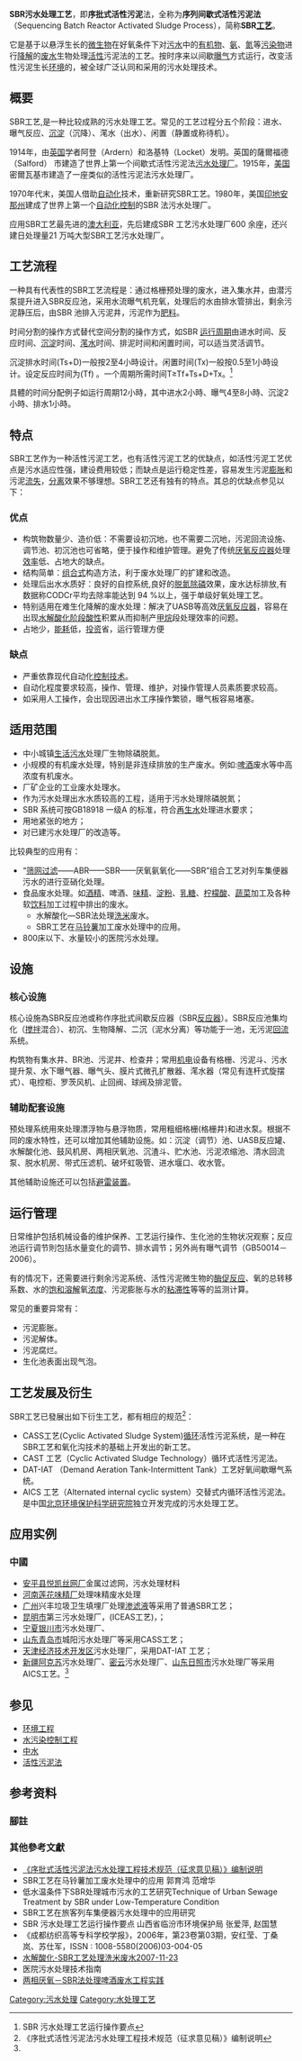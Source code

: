 '''SBR污水处理工艺'''，即'''序批式活性污泥'''法，全称为'''序列间歇式活性污泥法'''（Sequencing Batch Reactor Activated Sludge Process），简称'''SBR[[工艺|工艺]]'''。

它是基于以悬浮生长的[[微生物|微生物]]在好氧条件下对[[污水|污水]]中的[[有机物|有机物]]、[[氨|氨]]、[[氮|氮]]等[[污染物|污染物]]进行[[降解|降解]]的[[废水|废水]]生物处理[[活性|活性]]污泥法的工艺。按时序来以间歇[[曝气|曝气]]方式运行，改变活性污泥生长[[环境|环境]]的，被全球广泛认同和采用的污水处理技术。

==概要==
SBR工艺,是一种比较成熟的污水处理工艺。常见的工艺过程分五个阶段：进水、曝气反应、[[沉淀|沉淀]]（沉降）、滗水（出水）、闲置（静置或称待机）。

1914年，由[[英国|英国]]学者阿登（Ardern）和洛基特（Locket）发明。英国的薩爾福德（Salford） 市建造了世界上第一个间歇式活性污泥法[[污水处理厂|污水处理厂]]。1915年，[[美国|美国]]密爾瓦基市建造了一座类似的活性污泥法污水处理厂。

1970年代末，美国人借助[[自动化|自动化]]技术，重新研究SBR工艺。1980年，美国[[印地安那州|印地安那州]]建成了世界上第一个[[自动化控制|自动化控制]]的SBR 法污水处理厂。

应用SBR工艺最先进的[[澳大利亚|澳大利亚]]，先后建成SBR 工艺污水处理厂600 余座，还兴建日处理量21 万吨大型SBR工艺污水处理厂。

==工艺流程==
一种具有代表性的SBR工艺流程是：通过格栅预处理的废水，进入集水井，由潜污泵提升进入SBR反应池，采用水流曝气机充氧，处理后的水由排水管排出，剩余污泥静压后，由SBR 池排入污泥井，污泥作为[[肥料|肥料]]。

时间分割的操作方式替代空间分割的操作方式，如SBR [[运行周期|运行周期]]由进水时间、反应时间、[[沉淀|沉淀]]时间、[[滗水|滗水]]时间、排泥时间和闲置时间，可以适当灵活调节。

沉淀排水时间(Ts+D)一般按2至4小時设计。闲置时间(Tx)一般按0.5至1小時设计。设定反应时间为(Tf) 。一个周期所需时间T≥Tf+Ts+D+Tx。<ref>SBR 污水处理工艺运行操作要点</ref>

具體的时间分配例子如运行周期12小時，其中进水2小時、曝气4至8小時、沉淀2小時、排水1小時。


==特点==
SBR工艺作为一种活性污泥工艺，也有活性污泥工艺的优缺点，如活性污泥工艺优点是污水适应性强，建设费用较低；而缺点是运行稳定性差，容易发生污泥[[膨胀|膨胀]]和污泥[[流失|流失]]，[[分离|分离]]效果不够理想。SBR工艺还有独有的特点。其总的优缺点参见以下：

===优点===
* 构筑物数量少、造价低：不需要设初沉地，也不需要二沉地，污泥回流设施、调节池、初沉池也可省略，便于操作和维护管理。避免了传统[[厌氧反应器|厌氧反应器]]处理[[效率|效率]]低、占地大的缺点。
* 结构简单：[[组合式|组合式]]构造方法，利于废水处理厂的扩建和改造。
* 处理后出水水质好：良好的自控系统,良好的[[脱氮|脱氮]][[除磷|除磷]]效果，废水达标排放,有数据称CODCr平均去除率能达到 94 %以上，强于单级好氧处理工艺。
* 特别适用在难生化降解的废水处理：解决了UASB等高效[[厌氧反应器|厌氧反应器]]，容易在出现[[水解酸化阶段|水解酸化阶段]][[酸性|酸性]]积累从而抑制产[[甲烷|甲烷]]段处理效率的问题。
* 占地少，[[能耗|能耗]]低，[[投资|投资]]省，运行管理方便

===缺点===
*严重依靠现代自动化[[控制技术|控制技术]]。
*自动化程度要求较高，操作、管理、维护，对操作管理人员素质要求较高。
*如采用人工操作，会出现因进出水工序操作繁锁，曝气板容易堵塞。

==适用范围==
*中小城镇[[生活污水|生活污水]]处理厂生物除磷脱氮。
*小规模的有机废水处理，特别是非连续排放的生产废水。例如:[[啤酒|啤酒]]废水等中高浓度有机废水。
*厂矿企业的工业废水处理水。
*作为污水处理出水水质较高的工程，适用于污水处理除磷脱氮；
*SBR 系统可按GB18918 一级A 的标准，符合[[再生水|再生水]]处理进水要求；
*用地紧张的地方；
*对已建污水处理厂的改造等。

比较典型的应用有：
*“[[筛网|筛网]][[过滤|过滤]]——ABR——SBR——厌氧氨氧化——SBR”组合工艺对列车集便器污水的进行亚硝化处理。
*食品废水处理。如[[酒精|酒精]]、啤酒、[[味精|味精]]、[[淀粉|淀粉]]、[[乳糖|乳糖]]、[[柠檬酸|柠檬酸]]、[[蔬菜|蔬菜]]加工及各种软[[饮料|饮料]]加工过程中排出的废水。
**水解酸化—SBR法处理[[洗米|洗米]]废水。
**SBR工艺在[[马铃薯|马铃薯]]加工废水处理中的应用。
*800床以下、水量较小的医院污水处理。
 
     
==设施==
===核心设施===
核心设施為SBR反应池或称作序批式间歇反应器（SBR[[反应器|反应器]]）。SBR反应池集均化（[[搅拌|搅拌]]混合）、初沉、生物降解、二沉（泥水分离）等功能于一池，无污泥[[回流|回流]]系统。

构筑物有集水井、BR池、污泥井、检查井；常用[[机电|机电]]设备有格栅、污泥斗、污水提升泵、水下曝气器、曝气头、膜片式微孔扩散器、滗水器（常见有连杆式旋摆式）、电控柜、罗茨风机、止回阀、球阀及排泥管。

===辅助配套设施=== 
预处理系统用來处理漂浮物与悬浮物质，常用粗细格栅(格栅井)和进水泵。根据不同的废水特性，还可以增加其他辅助设施。如：沉淀（调节）池、UASB反应罐、水解酸化池、鼓风机房、两相厌氧池、沉渣斗、贮水池、污泥浓缩池、清水回流泵、脱水机房、带式压滤机、破坏虹吸管、进水堰口、收水管。

其他辅助设施还可以包括[[避雷装置|避雷装置]]。

==运行管理==
日常维护包括机械设备的维护保养、工艺运行操作、生化池的生物状况观察；反应池运行调节則包括水量变化的调节、排水调节；另外尚有曝气调节（GB50014－2006）。

有的情况下，还需要进行剩余污泥系统、活性污泥微生物的[[酶促反应|酶促反应]]、氧的总转移系数、水的[[饱和溶解|饱和溶解]]氧[[浓度|浓度]]、污泥膨胀与水的[[粘滞性|粘滞性]]等等的监测计算。

常见的重要异常有：
* 污泥膨胀。 
* 污泥解体。 
* 污泥腐烂。 
* 生化池表面出现气泡。

==工艺发展及衍生==
SBR工艺已發展出如下衍生工艺，都有相应的规范<ref name="#1">《序批式活性污泥法污水处理工程技术规范（征求意见稿）》编制说明</ref>： 
* CASS工艺(Cyclic Activated Sludge System)[[循环|循环]]活性污泥系统，是一种在SBR工艺和氧化沟技术的基础上开发出的新工艺。
* CAST 工艺（Cyclic Activated Sludge Technology）循环式活性污泥法。 
* DAT-IAT （Demand Aeration Tank-Intermittent Tank）工艺好氧间歇曝气系统。
* AICS 工艺（Alternated internal cyclic system）交替式内循环活性污泥法。是中国[[北京环境保护科学研究院|北京环境保护科学研究院]]独立开发完成的污水处理工艺。

==应用实例==
===中國===
*[[安平县悦凯丝网厂|安平县悦凯丝网厂]]金属过滤网，污水处理材料
*[[河南莲花味精厂|河南莲花味精厂]]处理味精废水处理
*[[广州|广州]]兴丰垃圾卫生填埋厂处理[[渗滤液|渗滤液]]等采用了普通SBR工艺；
*[[昆明市|昆明市]]第三污水处理厂，(ICEAS工艺)，；
*[[宁夏|宁夏]][[银川市|银川市]]污水处理厂、
*[[山东|山东]][[青岛市|青岛市]]城阳污水处理厂等采用CASS工艺；
*[[天津经济技术开发区|天津经济技术开发区]]污水处理厂，采用DAT-IAT 工艺；
*[[新疆|新疆]][[阿克苏|阿克苏]]污水处理厂、[[密云|密云]]污水处理厂、[[山东|山东]][[日照市|日照市]]污水处理厂等采用AICS工艺。<ref name="#1"/>

==参见==
*[[环境工程|环境工程]]
*[[水污染控制工程|水污染控制工程]]
*[[中水|中水]]
*[[活性污泥法|活性污泥法]]

==参考资料==
===腳註===
<references/>

===其他參考文獻===
*[http://www.mep.gov.cn/gkml/zj/bgth/200910/W020080118336272085826.pdf 《序批式活性污泥法污水处理工程技术规范（征求意见稿）》编制说明]
*SBR工艺在马铃薯加工废水处理中的应用 郭育鸿  范增华
*低水温条件下SBR处理城市污水的工艺研究Technique of Urban Sewage Treatment by SBR under Low-Temperature Condition
*SBR工艺在旅客列车集便器污水处理中的应用研究
*SBR 污水处理工艺运行操作要点 山西省临汾市环境保护局 张爱萍, 赵国慧 <references/>
*《成都纺织高等专科学校学报》，2006年，第23卷第03期，安红莹、丁桑岚、苏仕军，ISSN : 1008-5580(2006)03-004-05
*[http://www.chinaenvironment.com 水解酸化-SBR工艺处理洗米废水2007-11-23]{{Wayback|url=http://www.chinaenvironment.com/ |date=20170308185528 }}　
*医院污水处理技术指南
*[http://www.goepe.com 两相厌氧－SBR法处理啤酒废水工程实践]{{Wayback|url=http://www.goepe.com/ |date=20200823163522 }}

{{Pollution}}
{{水污染控制}}
[[Category:污水处理|Category:污水处理]]
[[Category:水处理工艺|Category:水处理工艺]]